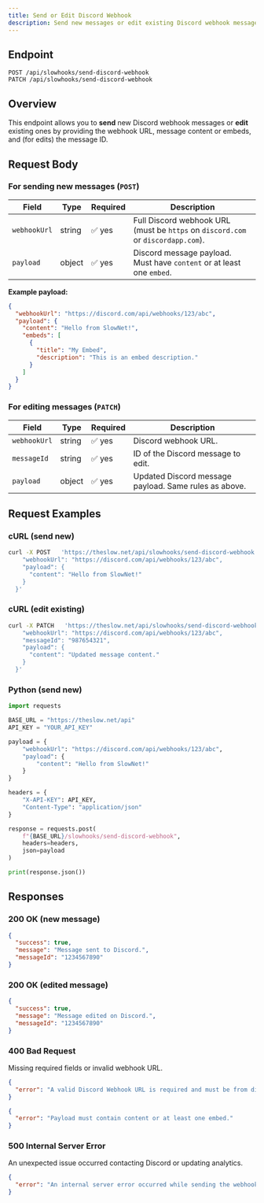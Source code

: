 ```yaml
---
title: Send or Edit Discord Webhook
description: Send new messages or edit existing Discord webhook messages via Slowhooks.
---
```



## Endpoint

```
POST /api/slowhooks/send-discord-webhook
PATCH /api/slowhooks/send-discord-webhook
```

## Overview

This endpoint allows you to **send** new Discord webhook messages or **edit** existing ones by providing the webhook URL, message content or embeds, and (for edits) the message ID.

<AuthSnippet/>

## Request Body

### For sending new messages (`POST`)

| Field       | Type    | Required | Description                                                    |
|-------------|---------|----------|----------------------------------------------------------------|
| `webhookUrl`| string  | ✅ yes   | Full Discord webhook URL (must be `https` on `discord.com` or `discordapp.com`). |
| `payload`   | object  | ✅ yes   | Discord message payload. Must have `content` or at least one `embed`. |

**Example payload:**

```json
{
  "webhookUrl": "https://discord.com/api/webhooks/123/abc",
  "payload": {
    "content": "Hello from SlowNet!",
    "embeds": [
      {
        "title": "My Embed",
        "description": "This is an embed description."
      }
    ]
  }
}
```

### For editing messages (`PATCH`)

| Field       | Type    | Required | Description                                                    |
|-------------|---------|----------|----------------------------------------------------------------|
| `webhookUrl`| string  | ✅ yes   | Discord webhook URL.                                           |
| `messageId` | string  | ✅ yes   | ID of the Discord message to edit.                             |
| `payload`   | object  | ✅ yes   | Updated Discord message payload. Same rules as above.          |

## Request Examples

### cURL (send new)

```bash
curl -X POST   'https://theslow.net/api/slowhooks/send-discord-webhook'   -H 'X-API-KEY: YOUR_API_KEY'   -H 'Content-Type: application/json'   -d '{
    "webhookUrl": "https://discord.com/api/webhooks/123/abc",
    "payload": {
      "content": "Hello from SlowNet!"
    }
  }'
```

### cURL (edit existing)

```bash
curl -X PATCH   'https://theslow.net/api/slowhooks/send-discord-webhook'   -H 'X-API-KEY: YOUR_API_KEY'   -H 'Content-Type: application/json'   -d '{
    "webhookUrl": "https://discord.com/api/webhooks/123/abc",
    "messageId": "987654321",
    "payload": {
      "content": "Updated message content."
    }
  }'
```

### Python (send new)

```python
import requests

BASE_URL = "https://theslow.net/api"
API_KEY = "YOUR_API_KEY"

payload = {
    "webhookUrl": "https://discord.com/api/webhooks/123/abc",
    "payload": {
        "content": "Hello from SlowNet!"
    }
}

headers = {
    "X-API-KEY": API_KEY,
    "Content-Type": "application/json"
}

response = requests.post(
    f"{BASE_URL}/slowhooks/send-discord-webhook",
    headers=headers,
    json=payload
)

print(response.json())
```

## Responses

### 200 OK (new message)

```json
{
  "success": true,
  "message": "Message sent to Discord.",
  "messageId": "1234567890"
}
```

### 200 OK (edited message)

```json
{
  "success": true,
  "message": "Message edited on Discord.",
  "messageId": "1234567890"
}
```

### 400 Bad Request

Missing required fields or invalid webhook URL.

```json
{
  "error": "A valid Discord Webhook URL is required and must be from discord.com."
}
```

```json
{
  "error": "Payload must contain content or at least one embed."
}
```

<unauthorizederror/>

### 500 Internal Server Error

An unexpected issue occurred contacting Discord or updating analytics.

```json
{
  "error": "An internal server error occurred while sending the webhook."
}
```

<SupportSnippet/>
